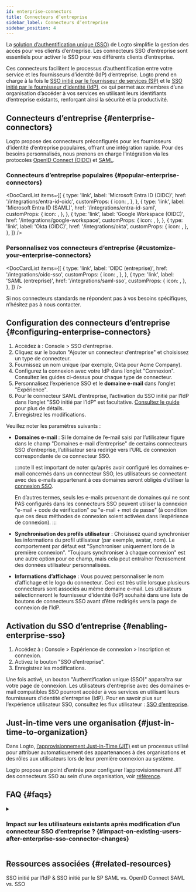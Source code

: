 ```yaml
---
id: enterprise-connectors
title: Connecteurs d’entreprise
sidebar_label: Connecteurs d’entreprise
sidebar_position: 4
---
```



La [solution d’authentification unique (SSO)](/end-user-flows/enterprise-sso) de Logto simplifie la gestion des accès pour vos clients d’entreprise. Les connecteurs SSO d’entreprise sont essentiels pour activer le SSO pour vos différents clients d’entreprise.

Ces connecteurs facilitent le processus d’authentification entre votre service et les fournisseurs d’identité (IdP) d’entreprise. Logto prend en charge à la fois le [SSO initié par le fournisseur de services (SP)](/end-user-flows/enterprise-sso/sp-initiated-sso) et le [SSO initié par le fournisseur d’identité (IdP)](/end-user-flows/enterprise-sso/idp-initiated-sso), ce qui permet aux membres d’une organisation d’accéder à vos services en utilisant leurs identifiants d’entreprise existants, renforçant ainsi la sécurité et la productivité.

## Connecteurs d’entreprise \{#enterprise-connectors}

Logto propose des connecteurs préconfigurés pour les fournisseurs d’identité d’entreprise populaires, offrant une intégration rapide. Pour des besoins personnalisés, nous prenons en charge l’intégration via les protocoles [OpenID Connect (OIDC)](https://auth.wiki/openid-connect) et [SAML](https://auth.wiki/saml).

### Connecteurs d’entreprise populaires \{#popular-enterprise-connectors}

<DocCardList
  items={[
    {
      type: 'link',
      label: 'Microsoft Entra ID (OIDC)',
      href: '/integrations/entra-id-oidc',
      customProps: {
        icon: <MicrosoftEntraId />,
      },
    },
    {
      type: 'link',
      label: 'Microsoft Entra ID (SAML)',
      href: '/integrations/entra-id-saml',
      customProps: {
        icon: <MicrosoftEntraId />,
      },
    },
    {
      type: 'link',
      label: 'Google Workspace (OIDC)',
      href: '/integrations/google-workspace',
      customProps: {
        icon: <GoogleWorkspace />,
      },
    },
    {
      type: 'link',
      label: 'Okta (OIDC)',
      href: '/integrations/okta',
      customProps: {
        icon: <Okta />,
      },
    },
  ]}
/>

### Personnalisez vos connecteurs d’entreprise \{#customize-your-enterprise-connectors}

<DocCardList
  items={[
    {
      type: 'link',
      label: 'OIDC (entreprise)',
      href: '/integrations/oidc-sso',
      customProps: {
        icon: <Oidc />,
      },
    },
    {
      type: 'link',
      label: 'SAML (entreprise)',
      href: '/integrations/saml-sso',
      customProps: {
        icon: <Saml />,
      },
    },
  ]}
/>

Si nos connecteurs standards ne répondent pas à vos besoins spécifiques, n’hésitez pas à nous contacter.

## Configuration des connecteurs d’entreprise \{#configuring-enterprise-connectors}

1. Accédez à : <CloudLink to="/enterprise-sso">Console > SSO d’entreprise</CloudLink>.
2. Cliquez sur le bouton "Ajouter un connecteur d’entreprise" et choisissez un type de connecteur.
3. Fournissez un nom unique (par exemple, Okta pour Acme Company).
4. Configurez la connexion avec votre IdP dans l’onglet "Connexion". Consultez les guides ci-dessus pour chaque type de connecteur.
5. Personnalisez l’expérience SSO et le **domaine e-mail** dans l’onglet "Expérience".
6. Pour le connecteur SAML d’entreprise, l’activation du SSO initié par l’IdP dans l’onglet "SSO initié par l’IdP" est facultative. [Consultez le guide](/end-user-flows/enterprise-sso/idp-initiated-sso) pour plus de détails.
7. Enregistrez les modifications.

Veuillez noter les paramètres suivants :

- **Domaines e-mail** : Si le domaine de l’e-mail saisi par l’utilisateur figure dans le champ "Domaines e-mail d’entreprise" de certains connecteurs SSO d’entreprise, l’utilisateur sera redirigé vers l’URL de connexion correspondante de ce connecteur SSO.

  :::note
  Il est important de noter qu’après avoir configuré les domaines e-mail concernés dans un connecteur SSO, les utilisateurs se connectant avec des e-mails appartenant à ces domaines seront obligés d’utiliser la [connexion SSO](/end-user-flows/enterprise-sso).

  En d’autres termes, seuls les e-mails provenant de domaines qui ne sont PAS configurés dans les connecteurs SSO peuvent utiliser la connexion "e-mail + code de vérification" ou "e-mail + mot de passe" (à condition que ces deux méthodes de connexion soient activées dans l’expérience de connexion).
  :::

- **Synchronisation des profils utilisateur** : Choisissez quand synchroniser les informations du profil utilisateur (par exemple, avatar, nom). Le comportement par défaut est "Synchroniser uniquement lors de la première connexion". "Toujours synchroniser à chaque connexion" est une autre option pour ce champ, mais cela peut entraîner l’écrasement des données utilisateur personnalisées.
- **Informations d’affichage** : Vous pouvez personnaliser le nom d’affichage et le logo du connecteur. Ceci est très utile lorsque plusieurs connecteurs sont associés au même domaine e-mail. Les utilisateurs sélectionneront le fournisseur d’identité (IdP) souhaité dans une liste de boutons de connecteurs SSO avant d’être redirigés vers la page de connexion de l’IdP.

## Activation du SSO d’entreprise \{#enabling-enterprise-sso}

1. Accédez à : <CloudLink to="/sign-in-experience/sign-up-and-sign-in">Console > Expérience de connexion > Inscription et connexion</CloudLink>.
2. Activez le bouton "SSO d’entreprise".
3. Enregistrez les modifications.

Une fois activé, un bouton "Authentification unique (SSO)" apparaîtra sur votre page de connexion. Les utilisateurs d’entreprise avec des domaines e-mail compatibles SSO pourront accéder à vos services en utilisant leurs fournisseurs d’identité d’entreprise (IdP). Pour en savoir plus sur l’expérience utilisateur SSO, consultez les flux utilisateur : [SSO d’entreprise](/end-user-flows/enterprise-sso).

## Just-in-time vers une organisation \{#just-in-time-to-organization}

Dans Logto, [l’approvisionnement Just-in-Time (JIT)](https://auth.wiki/jit-provisioning) est un processus utilisé pour attribuer automatiquement des appartenances à des organisations et des rôles aux utilisateurs lors de leur première connexion au système.

Logto propose un point d’entrée pour configurer l’approvisionnement JIT des connecteurs SSO au sein d’une organisation, voir [référence](/organizations/just-in-time-provisioning).

## FAQ \{#faqs}

<details>
<summary>

### Impact sur les utilisateurs existants après modification d’un connecteur SSO d’entreprise ? \{#impact-on-existing-users-after-enterprise-sso-connector-changes}

</summary>

- Ajout du SSO : Les identités SSO seront liées aux comptes existants si l’e-mail correspond.
- Suppression du SSO : Supprime les identités SSO liées au compte, mais conserve les comptes utilisateurs et invite les utilisateurs à configurer des méthodes de vérification alternatives.

</details>

## Ressources associées \{#related-resources}

<Url href="https://blog.logto.io/idp-vs-sp-initiated-sso">
  SSO initié par l’IdP & SSO initié par le SP
</Url>
<Url href="https://blog.logto.io/differences-between-saml-and-oidc">SAML vs. OpenID Connect</Url>
<Url href="https://blog.logto.io/sso-vs-saml">SAML vs. SSO</Url>

